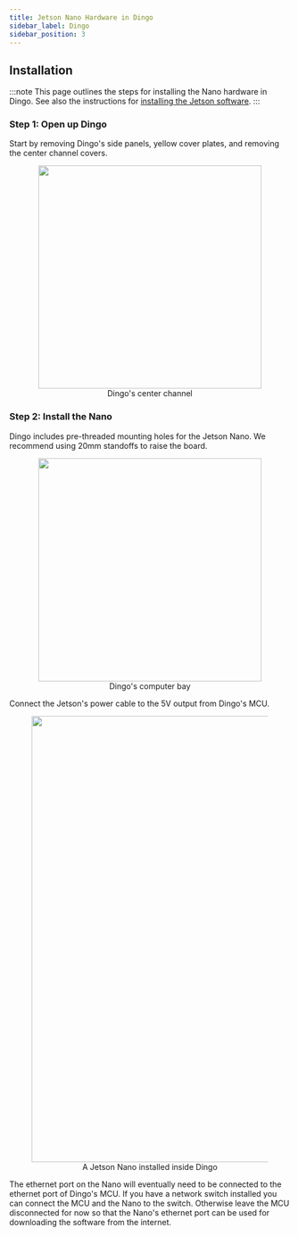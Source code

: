 ```yaml
---
title: Jetson Nano Hardware in Dingo
sidebar_label: Dingo
sidebar_position: 3
---
```


## Installation

:::note
This page outlines the steps for installing the Nano hardware in Dingo. See also
the instructions for
[installing the Jetson software](/docs/computers/jetson/jetson_software).
:::

### Step 1: Open up Dingo

Start by removing Dingo's side panels, yellow cover plates, and removing the center channel covers.

<center>
  <figure>
    <img
      src="/img/computer_images/jetson/hardware/xavier_agx/dingo/center-channel.jpg"
      width="400"
    />
    <figcaption>Dingo's center channel</figcaption>
  </figure>
</center>

### Step 2: Install the Nano

Dingo includes pre-threaded mounting holes for the Jetson Nano.  We recommend using 20mm standoffs to raise the board.

<center>
  <figure>
    <img
      src="/img/computer_images/jetson/hardware/xavier_agx/dingo/computer-bay.jpg"
      width="400"
    />
    <figcaption>Dingo's computer bay</figcaption>
  </figure>
</center>

Connect the Jetson's power cable to the 5V output from Dingo's MCU.

<center>
  <figure>
    <img
      src="/img/computer_images/jetson/hardware/nano/dingo/installed-jetson-nano.jpg"
      width="800"
    />
    <figcaption>A Jetson Nano installed inside Dingo</figcaption>
  </figure>
</center>

The ethernet port on the Nano will eventually need to be connected to the ethernet port of Dingo's MCU.  If you have
a network switch installed you can connect the MCU and the Nano to the switch.  Otherwise leave the MCU disconnected
for now so that the Nano's ethernet port can be used for downloading the software from the internet.